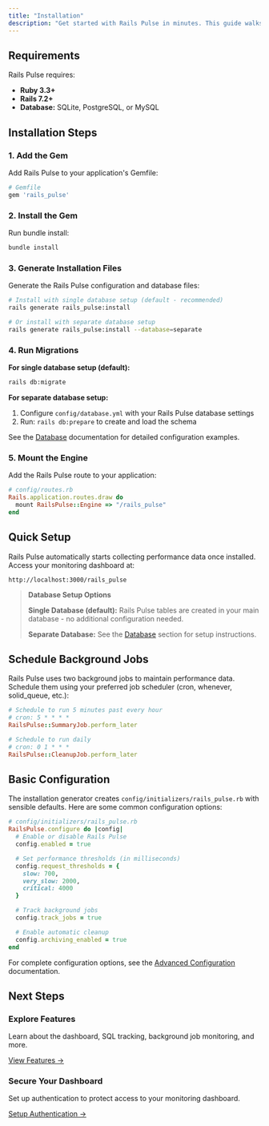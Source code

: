 ```yaml
---
title: "Installation"
description: "Get started with Rails Pulse in minutes. This guide walks you through installation, basic setup, and configuration."
---
```


## Requirements

Rails Pulse requires:

- **Ruby 3.3+**
- **Rails 7.2+**
- **Database:** SQLite, PostgreSQL, or MySQL

## Installation Steps

### 1. Add the Gem

Add Rails Pulse to your application's Gemfile:

```ruby
# Gemfile
gem 'rails_pulse'
```

### 2. Install the Gem

Run bundle install:

```bash
bundle install
```

### 3. Generate Installation Files

Generate the Rails Pulse configuration and database files:

```bash
# Install with single database setup (default - recommended)
rails generate rails_pulse:install

# Or install with separate database setup
rails generate rails_pulse:install --database=separate
```

### 4. Run Migrations

**For single database setup (default):**

```bash
rails db:migrate
```

**For separate database setup:**

1. Configure `config/database.yml` with your Rails Pulse database settings
2. Run: `rails db:prepare` to create and load the schema

See the [Database](/documentation/database) documentation for detailed configuration examples.

### 5. Mount the Engine

Add the Rails Pulse route to your application:

```ruby
# config/routes.rb
Rails.application.routes.draw do
  mount RailsPulse::Engine => "/rails_pulse"
end
```

## Quick Setup

Rails Pulse automatically starts collecting performance data once installed. Access your monitoring dashboard at:

```
http://localhost:3000/rails_pulse
```

> **Database Setup Options**
>
> **Single Database (default):** Rails Pulse tables are created in your main database - no additional configuration needed.
>
> **Separate Database:** See the [Database](/documentation/database) section for setup instructions.

## Schedule Background Jobs

Rails Pulse uses two background jobs to maintain performance data. Schedule them using your preferred job scheduler (cron, whenever, solid_queue, etc.):

```ruby
# Schedule to run 5 minutes past every hour
# cron: 5 * * * *
RailsPulse::SummaryJob.perform_later

# Schedule to run daily
# cron: 0 1 * * *
RailsPulse::CleanupJob.perform_later
```

## Basic Configuration

The installation generator creates `config/initializers/rails_pulse.rb` with sensible defaults. Here are some common configuration options:

```ruby
# config/initializers/rails_pulse.rb
RailsPulse.configure do |config|
  # Enable or disable Rails Pulse
  config.enabled = true

  # Set performance thresholds (in milliseconds)
  config.request_thresholds = {
    slow: 700,
    very_slow: 2000,
    critical: 4000
  }

  # Track background jobs
  config.track_jobs = true

  # Enable automatic cleanup
  config.archiving_enabled = true
end
```

For complete configuration options, see the [Advanced Configuration](/documentation/advanced) documentation.

## Next Steps

### Explore Features

Learn about the dashboard, SQL tracking, background job monitoring, and more.

[View Features →](/documentation/features)

### Secure Your Dashboard

Set up authentication to protect access to your monitoring dashboard.

[Setup Authentication →](/documentation/authentication)
